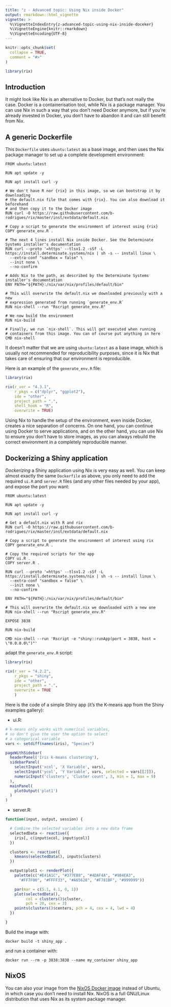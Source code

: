 ```yaml
---
title: "z - Advanced topic: Using Nix inside Docker"
output: rmarkdown::html_vignette
vignette: >
  %\VignetteIndexEntry{z-advanced-topic-using-nix-inside-doceker}
  %\VignetteEngine{knitr::rmarkdown}
  %\VignetteEncoding{UTF-8}
---
```


```r
knitr::opts_chunk$set(
  collapse = TRUE,
  comment = "#>"
)
```

```r
library(rix)
```

## Introduction

It might look like Nix is an alternative to Docker, but that's not really the
case. Docker is a containerisation tool, while Nix is a package manager. You can
use Nix in such a way that you don't need Docker anymore, but if you're already
invested in Docker, you don't have to abandon it and can still benefit from Nix.

## A generic Dockerfile

This `Dockerfile` uses `ubuntu:latest` as a base image, and then uses the Nix
package manager to set up a complete development environment:

```
FROM ubuntu:latest

RUN apt update -y

RUN apt install curl -y

# We don't have R nor {rix} in this image, so we can bootstrap it by downloading
# the default.nix file that comes with {rix}. You can also download it beforehand
# and then copy it to the Docker image
RUN curl -O https://raw.githubusercontent.com/b-rodrigues/rix/master/inst/extdata/default.nix

# Copy a script to generate the environment of interest using {rix}
COPY generate_env.R .

# The next 4 lines install Nix inside Docker. See the Determinate Systems installer's documentation
RUN curl --proto '=https' --tlsv1.2 -sSf -L https://install.determinate.systems/nix | sh -s -- install linux \
  --extra-conf "sandbox = false" \
  --init none \
  --no-confirm

# Adds Nix to the path, as described by the Determinate Systems installer's documentation
ENV PATH="${PATH}:/nix/var/nix/profiles/default/bin"

# This will overwrite the default.nix we downloaded previously with a new
# expression generated from running `generate_env.R`
RUN nix-shell --run "Rscript generate_env.R"

# We now build the environment
RUN nix-build

# Finally, we run `nix-shell`. This will get executed when running
# containers from this image. You can of course put anything in here
CMD nix-shell
```

It doesn't matter that we are using `ubuntu:latest` as a base image, which is
usually not recommended for reproducibility purposes, since it is Nix that takes
care of ensuring that our environment is reproducible.

Here is an example of the `generate_env.R` file:

```r
library(rix)

rix(r_ver = "4.3.1",
    r_pkgs = c("dplyr", "ggplot2"),
    ide = "other",
    project_path = ".",
  	shell_hook = "R",
    overwrite = TRUE)
```

Using Nix to handle the setup of the environment, even inside Docker, creates a
nice separation of concerns. On one hand, you can continue using Docker to serve
applications, and on the other hand, you can use Nix to ensure you don't have to
store images, as you can always rebuild the correct environment in a completely
reproducible manner.

## Dockerizing a Shiny application

*Dockerizing* a Shiny application using Nix is very easy as well. You can keep
almost exactly the same `Dockerfile` as above, you only need to add the required
`ui.R` and `server.R` files (and any other files needed by your app), and expose
the port you want:

```
FROM ubuntu:latest

RUN apt update -y

RUN apt install curl -y

# Get a default.nix with R and rix
RUN curl -O https://raw.githubusercontent.com/b-rodrigues/rix/master/inst/extdata/default.nix

# Copy a script to generate the environment of interest using rix
COPY generate_env.R .

# Copy the required scripts for the app
COPY ui.R .
COPY server.R .

RUN curl --proto '=https' --tlsv1.2 -sSf -L https://install.determinate.systems/nix | sh -s -- install linux \
  --extra-conf "sandbox = false" \
  --init none \
  --no-confirm

ENV PATH="${PATH}:/nix/var/nix/profiles/default/bin"

# This will overwrite the default.nix we downloaded with a new one
RUN nix-shell --run "Rscript generate_env.R"

EXPOSE 3838

RUN nix-build

CMD nix-shell --run 'Rscript -e "shiny::runApp(port = 3838, host = \"0.0.0.0\")"'
```

adapt the `generate_env.R` script:

```r
library(rix)

rix(r_ver = "4.2.2",
    r_pkgs = "shiny",
    ide = "other",
    project_path = ".",
    overwrite = TRUE
    )
```

Here is the code of a simple Shiny app (it's the K-means app from the Shiny
examples gallery):

- ui.R:

```r
# k-means only works with numerical variables,
# so don't give the user the option to select
# a categorical variable
vars <- setdiff(names(iris), "Species")

pageWithSidebar(
  headerPanel('Iris k-means clustering'),
  sidebarPanel(
    selectInput('xcol', 'X Variable', vars),
    selectInput('ycol', 'Y Variable', vars, selected = vars[[2]]),
    numericInput('clusters', 'Cluster count', 3, min = 1, max = 9)
  ),
  mainPanel(
    plotOutput('plot1')
  )
)
```

- server.R:

```r
function(input, output, session) {

  # Combine the selected variables into a new data frame
  selectedData <- reactive({
    iris[, c(input$xcol, input$ycol)]
  })

  clusters <- reactive({
    kmeans(selectedData(), input$clusters)
  })

  output$plot1 <- renderPlot({
    palette(c("#E41A1C", "#377EB8", "#4DAF4A", "#984EA3",
      "#FF7F00", "#FFFF33", "#A65628", "#F781BF", "#999999"))

    par(mar = c(5.1, 4.1, 0, 1))
    plot(selectedData(),
         col = clusters()$cluster,
         pch = 20, cex = 3)
    points(clusters()$centers, pch = 4, cex = 4, lwd = 4)
  })

}
```

Build the image with:

```
docker build -t shiny_app .
```

and run a container with:

```
docker run --rm -p 3838:3838 --name my_container shiny_app
```

## NixOS

You can also your image from the [NixOS Docker
image](https://hub.docker.com/r/nixos/nix/) instead of Ubuntu, in which
case you don't need to install Nix. NixOS is a full GNU/Linux
distribution that uses Nix as its system package manager.
